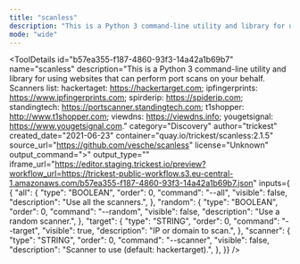```yaml
---
title: "scanless"
description: "This is a Python 3 command-line utility and library for using websites that can perform port scans on your behalf. Scanners list: hackertaget: https://hackertarget.com; ipfingerprints: https://www.ipfingerprints.com; spirderip: https://spiderip.com; standingtech: https://portscanner.standingtech.com; t1shopper: http://www.t1shopper.com; viewdns: https://viewdns.info; yougetsignal: https://www.yougetsignal.com."
mode: "wide"
---
```



<ToolDetails
  id="b57ea355-f187-4860-93f3-14a42a1b69b7"
  name="scanless"
  description="This is a Python 3 command-line utility and library for using websites that can perform port scans on your behalf. Scanners list: hackertaget: https://hackertarget.com; ipfingerprints: https://www.ipfingerprints.com; spirderip: https://spiderip.com; standingtech: https://portscanner.standingtech.com; t1shopper: http://www.t1shopper.com; viewdns: https://viewdns.info; yougetsignal: https://www.yougetsignal.com."
  category="Discovery"
  author="trickest"
  created_date="2021-06-23"
  container="quay.io/trickest/scanless:2.1.5"
  source_url="https://github.com/vesche/scanless"
  license="Unknown"
  output_command=">"
  output_type=""
  iframe_url="https://editor.staging.trickest.io/preview?workflow_url=https://trickest-public-workflow.s3.eu-central-1.amazonaws.com/b57ea355-f187-4860-93f3-14a42a1b69b7.json"
  inputs={ {
  "all": {
    "type": "BOOLEAN",
    "order": 0,
    "command": "--all",
    "visible": false,
    "description": "Use all the scanners.",
  },
  "random": {
    "type": "BOOLEAN",
    "order": 0,
    "command": "--random",
    "visible": false,
    "description": "Use a random scanner.",
  },
  "target": {
    "type": "STRING",
    "order": 0,
    "command": "--target",
    "visible": true,
    "description": "IP or domain to scan.",
  },
  "scanner": {
    "type": "STRING",
    "order": 0,
    "command": "--scanner",
    "visible": false,
    "description": "Scanner to use (default: hackertarget).",
  },
}}
/>